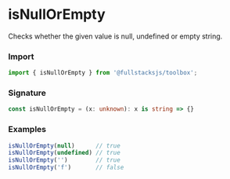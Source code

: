 # isNullOrEmpty

Checks whether the given value is null, undefined or empty string.

### Import

```typescript copy
import { isNullOrEmpty } from '@fullstacksjs/toolbox';
```

### Signature

```typescript copy
const isNullOrEmpty = (x: unknown): x is string => {}
```

### Examples

```typescript copy
isNullOrEmpty(null)      // true
isNullOrEmpty(undefined) // true
isNullOrEmpty('')        // true
isNullOrEmpty('f')       // false
```
